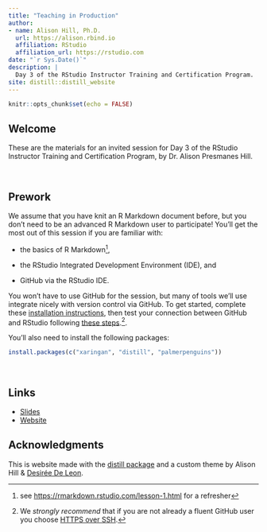 ```yaml
---
title: "Teaching in Production"
author:
- name: Alison Hill, Ph.D.
  url: https://alison.rbind.io
  affiliation: RStudio
  affiliation_url: https://rstudio.com
date: "`r Sys.Date()`"
description: |
  Day 3 of the RStudio Instructor Training and Certification Program.
site: distill::distill_website
---
```


```r
knitr::opts_chunk$set(echo = FALSE)
```

## Welcome  

These are the materials for an invited session for Day 3 of the RStudio Instructor Training and Certification Program, by Dr. Alison Presmanes Hill.

\

## Prework

We assume that you have knit an R Markdown document before, but you don’t need to be an advanced R Markdown user to participate! You'll get the most out of this session if you are familiar with: 

+ the basics of R Markdown^[see <https://rmarkdown.rstudio.com/lesson-1.html> for a refresher],

+ the RStudio Integrated Development Environment (IDE), and

+ GitHub via the RStudio IDE. 




<aside>You won't have to use GitHub for the session, but many of tools we'll use integrate nicely with version control via GitHub. To get started, complete these [installation instructions](https://happygitwithr.com/install-intro.html), then test your connection between GitHub and RStudio following [these steps](https://happygitwithr.com/connect-intro.html).^[We *strongly recommend* that if you are not already a fluent GitHub user you choose [HTTPS over SSH](https://happygitwithr.com/credential-caching.html).]. </aside>

You'll also need to install the following packages:

```r
install.packages(c("xaringan", "distill", "palmerpenguins"))
```


\

## Links

+ [Slides](slides/index.html)
+ [Website](https://rstd.io/tip)

## Acknowledgments {.appendix}

This is website made with the [distill package](https://rstudio.github.io/distill/) and a custom theme by Alison Hill & [Desirée De Leon](https://desiree.rbind.io/).
